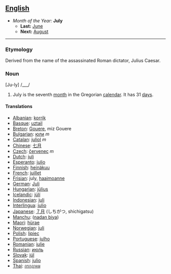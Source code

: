 == [[English]] ==
*''Month of the Year:'' '''July'''
**'''Last:''' [[June]]
**'''Next:''' [[August]]
----

===Etymology===

Derived from the name of the assassinated Roman dictator, Julius Caesar.

===Noun===
[Ju-ly] /___/

#July is the seventh [[month]] in the Gregorian [[calendar]]. It has 31 [[day]]s.

====Translations====
*[[Albanian]]: [[korrik]]
*[[Basque]]: [[uztail]]
*[[Breton]]: [[Gouere]], miz Gouere
*[[Bulgarian]]: [[юли]] ''m''
*[[Catalan]]: [[juliol]] ''m''
*[[Chinese]]: [[七月]]
*[[Czech]]: [[červenec]] ''m''
*[[Dutch]]: [[juli]]
*[[Esperanto]]: [[julio]]
*[[Finnish]]: [[heinäkuu]]
*[[French]]: [[juillet]]
*[[Frisian]]: july, [[haaimoanne]]
*[[German]]: [[Juli]]
*[[Hungarian]]: [[július]]
*[[Icelandic]]: [[júlí]]
*[[Indonesian]]: [[juli]]
*[[Interlingua]]: [[julio]]
*[[Japanese]]: [[７月]] (しちがつ, shichigatsu)
*[[Manchu]]: ([[nadan biya]])
*[[Maori]]: [[hürae]]
*[[Norwegian]]: [[juli]]
*[[Polish]]: [[lipiec]]
*[[Portuguese]]: [[julho]]
*[[Romanian]]: [[iulie]]
*[[Russian]]: [[июль]]
*[[Slovak]]: [[júl]]
*[[Spanish]]: [[julio]]
*[[Thai]]: [[กรกฎาคม]]